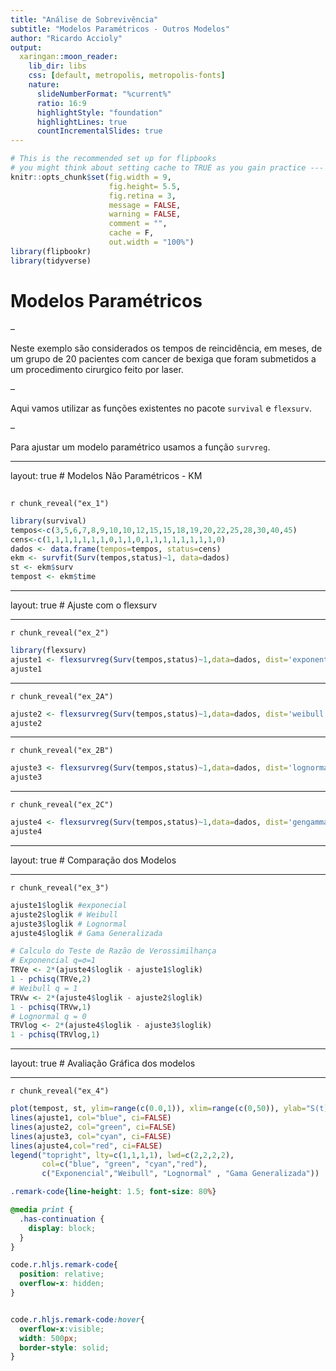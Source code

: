 ```yaml
---
title: "Análise de Sobrevivência"
subtitle: "Modelos Paramétricos - Outros Modelos"
author: "Ricardo Accioly"
output:
  xaringan::moon_reader:
    lib_dir: libs
    css: [default, metropolis, metropolis-fonts]
    nature:
      slideNumberFormat: "%current%"
      ratio: 16:9
      highlightStyle: "foundation"
      highlightLines: true
      countIncrementalSlides: true
---
```



```r
# This is the recommended set up for flipbooks
# you might think about setting cache to TRUE as you gain practice --- building flipbooks from scratch can be time consuming
knitr::opts_chunk$set(fig.width = 9, 
                      fig.height= 5.5,  
                      fig.retina = 3, 
                      message = FALSE, 
                      warning = FALSE, 
                      comment = "", 
                      cache = F, 
                      out.width = "100%")
library(flipbookr)
library(tidyverse)
```


# Modelos Paramétricos

--

Neste exemplo são considerados os tempos de reincidência, em meses, de um grupo de 20 pacientes com cancer de bexiga que foram submetidos a um procedimento cirurgico feito por laser. 

--

Aqui vamos utilizar as funções existentes no pacote `survival` e `flexsurv`. 

--

Para ajustar um modelo paramétrico usamos a função `survreg`.

---

layout: true
# Modelos Não Paramétricos - KM


<!-- get a flipbook version of the my_cars code chunk - pauses are where parentheses are balanced -->
---

`r chunk_reveal("ex_1")`

```r
library(survival)
tempos<-c(3,5,6,7,8,9,10,10,12,15,15,18,19,20,22,25,28,30,40,45)
cens<-c(1,1,1,1,1,1,1,0,1,1,0,1,1,1,1,1,1,1,1,0)
dados <- data.frame(tempos=tempos, status=cens)
ekm <- survfit(Surv(tempos,status)~1, data=dados)
st <- ekm$surv
tempost <- ekm$time
```

---

layout: true
# Ajuste com o flexsurv 

---

`r chunk_reveal("ex_2")`

```r
library(flexsurv)
ajuste1 <- flexsurvreg(Surv(tempos,status)~1,data=dados, dist='exponential')
ajuste1
```

---

`r chunk_reveal("ex_2A")`

```r
ajuste2 <- flexsurvreg(Surv(tempos,status)~1,data=dados, dist='weibull')
ajuste2
```

---

`r chunk_reveal("ex_2B")`

```r
ajuste3 <- flexsurvreg(Surv(tempos,status)~1,data=dados, dist='lognormal')
ajuste3
```

---

`r chunk_reveal("ex_2C")`

```r
ajuste4 <- flexsurvreg(Surv(tempos,status)~1,data=dados, dist='gengamma')
ajuste4
```

---

layout: true
#  Comparação dos Modelos  

---

`r chunk_reveal("ex_3")`

```r
ajuste1$loglik #exponecial
ajuste2$loglik # Weibull
ajuste3$loglik # Lognormal
ajuste4$loglik # Gama Generalizada

# Calculo do Teste de Razão de Verossimilhança
# Exponencial q=σ=1
TRVe <- 2*(ajuste4$loglik - ajuste1$loglik)
1 - pchisq(TRVe,2)
# Weibull q = 1
TRVw <- 2*(ajuste4$loglik - ajuste2$loglik)
1 - pchisq(TRVw,1)
# Lognormal q = 0
TRVlog <- 2*(ajuste4$loglik - ajuste3$loglik)
1 - pchisq(TRVlog,1)
```

---

layout: true
#  Avaliação Gráfica dos modelos 

---

`r chunk_reveal("ex_4")`

```r
plot(tempost, st, ylim=range(c(0.0,1)), xlim=range(c(0,50)), ylab="S(t)", xlab="Tempo (meses)")
lines(ajuste1, col="blue", ci=FALSE)
lines(ajuste2, col="green", ci=FALSE)
lines(ajuste3, col="cyan", ci=FALSE)
lines(ajuste4,col="red", ci=FALSE)
legend("topright", lty=c(1,1,1,1), lwd=c(2,2,2,2),
       col=c("blue", "green", "cyan","red"),
       c("Exponencial","Weibull", "Lognormal" , "Gama Generalizada"))
```



<!-- adjust font size in this css code chunk, currently 80 -->

```css
.remark-code{line-height: 1.5; font-size: 80%}

@media print {
  .has-continuation {
    display: block;
  }
}

code.r.hljs.remark-code{
  position: relative;
  overflow-x: hidden;
}


code.r.hljs.remark-code:hover{
  overflow-x:visible;
  width: 500px;
  border-style: solid;
}
```



